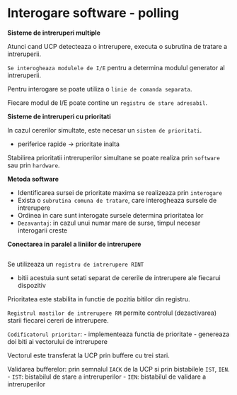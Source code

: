 
<SEO title="Interogare software - polling" />

# Interogare software - polling

**Sisteme de intreruperi multiple**

Atunci cand UCP detecteaza o intrerupere, executa o subrutina de tratare a intreruperii.

`Se interogheaza modulele de I/E` pentru a determina modulul generator al intreruperii.

Pentru interogare se poate utiliza o `linie de comanda separata`.

Fiecare modul de I/E poate contine un `registru de stare adresabil`.

**Sisteme de intreruperi cu prioritati**

In cazul cererilor simultate, este necesar un `sistem de prioritati`.
- periferice rapide -> prioritate inalta

Stabilirea prioritatii intreruperilor simultane se poate realiza prin `software` sau prin `hardware`.

**Metoda software**

- Identificarea sursei de prioritate maxima se realizeaza prin `interogare`
- Exista o `subrutina comuna de tratare`, care interogheaza sursele de intrerupere
- Ordinea in care sunt interogate sursele determina prioritatea lor
- `Dezavantaj`: in cazul unui numar mare de surse, timpul necesar interogarii creste

**Conectarea in paralel a liniilor de intrerupere**

<div style={{ maxWidth: '600px', marginBottom: '1.45rem' }}>
  <Image imgName={"polling-img.png"}/>
</div>

Se utilizeaza un `registru de intrerupere RINT`
- bitii acestuia sunt setati separat de cererile de intrerupere ale fiecarui dispozitiv

Prioritatea este stabilita in functie de pozitia bitilor din registru.

`Registrul mastilor de intrerupere RM` permite controlul (dezactivarea) starii fiecarei cereri de intrerupere.

`Codificatorul prioritar`:
    - implementeaza functia de prioritate
    - genereaza doi biti ai vectorului de intrerupere

Vectorul este transferat la UCP prin buffere cu trei stari.

Validarea bufferelor: prin semnalul `IACK` de la UCP si prin bistabilele `IST`, `IEN`.
    - `IST`: bistabilul de stare a intreruperilor
    - `IEN`: bistabilul de validare a intreruperilor

<Links />